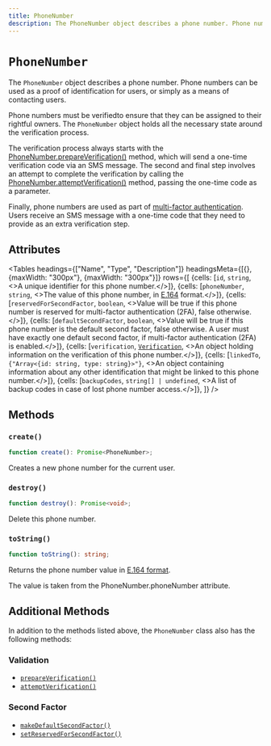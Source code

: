 ---
title: PhoneNumber
description: The PhoneNumber object describes a phone number. Phone numbers can be used as a proof of identification for users, or simply as a means of contacting users.
---


# `PhoneNumber`

The `PhoneNumber` object describes a phone number. Phone numbers can be used as a proof of identification for users, or simply as a means of contacting users.

Phone numbers must be verifiedto ensure that they can be assigned to their rightful owners. The `PhoneNumber` object holds all the necessary state around the verification process.

The verification process always starts with the [PhoneNumber.prepareVerification()](https://clerk.com/docs/reference/clerkjs/phonenumber#prepare-verification) method, which will send a one-time verification code via an SMS message. The second and final step involves an attempt to complete the verification by calling the [PhoneNumber.attemptVerification()](https://clerk.com/docs/reference/clerkjs/phonenumber#attempt-verification) method, passing the one-time code as a parameter.

Finally, phone numbers are used as part of [multi-factor authentication](https://clerk.com/docs/authentication/custom-flows/multifactor). Users receive an SMS message with a one-time code that they need to provide as an extra verification step.

## Attributes

<Tables
  headings={["Name", "Type", "Description"]}
  headingsMeta={[{}, {maxWidth: "300px"}, {maxWidth: "300px"}]}
  rows={[
{cells: [<code>id</code>, <code>string</code>, <>A unique identifier for this phone number.</>]},
{cells: [<code>phoneNumber</code>, <code>string</code>, <>The value of this phone number, in <a href="https://en.wikipedia.org/wiki/E.164" target="_blank" rel="noopener">E.164</a> format.</>]},
{cells: [<code>reservedForSecondFactor</code>, <code>boolean</code>, <>Value will be true if this phone number is reserved for multi-factor authentication (2FA), false otherwise.</>]},
{cells: [<code>defaultSecondFactor</code>, <code>boolean</code>, <>Value will be true if this phone number is the default second factor, false otherwise. A user must have exactly one default second factor, if multi-factor authentication (2FA) is enabled.</>]},
{cells: [<code>verification</code>, <a href="/reference-js/verification"><code>Verification</code></a>, <>An object holding information on the verification of this phone number.</>]},
{cells: [<code>linkedTo</code>, <code>{"Array<{id: string, type: string}>"}</code>, <>An object containing information about any other identification that might be linked to this phone number.</>]},
{cells: [<code>backupCodes</code>, <code>string[] | undefined</code>, <>A list of backup codes in case of lost phone number access.</>]},
  ]}
/>

## Methods

### `create()`

```typescript
function create(): Promise<PhoneNumber>;
```

Creates a new phone number for the current user.

### `destroy()`

```typescript
function destroy(): Promise<void>;
```

Delete this phone number.

### `toString()`

```typescript
function toString(): string;
```

Returns the phone number value in [E.164 format](https://en.wikipedia.org/wiki/E.164).

The value is taken from the PhoneNumber.phoneNumber attribute.

## Additional Methods

In addition to the methods listed above, the `PhoneNumber` class also has the following methods:

### Validation

*   [`prepareVerification()`](/docs/references/javascript/phone-number/verification#prepareverification)
*   [`attemptVerification()`](/docs/references/javascript/phone-number/verification#attemptverification)

### Second Factor

*   [`makeDefaultSecondFactor()`](/docs/references/javascript/phone-number/second-factor#makedefaultsecondfactor)
*   [`setReservedForSecondFactor()`](/docs/references/javascript/phone-number/second-factor#setreservedforsecondfactor)
